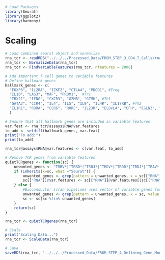 
```r
# Load Packages
library(Seurat)
library(ggplot2)
library(harmony)
```

# Scaling
```r
# Load combined seurat object and normalize
rna_tcr <- readRDS("../../../Processed_Data/FROM_STEP_3_CD4_T_Cells/rna_tcr_cd4.rds")
rna_tcr <- NormalizeData(rna_tcr)
rna_tcr <- FindVariableFeatures(rna_tcr, nfeatures = 2000)

# Add important T cell genes to variable features
# Define hallmark genes 
hallmark_genes <- c(
  "FOXP3", "IL2RA", "IZKF2", "CTLA4", "PDCD1", #Treg
  "IL10", "LAG3", "MAF", "PRDM1",  #Tr1
  "TBX21", "IFNG", "CXCR3", "GZMB", "GZMH", #Th1
  "GATA3", "CCR4", "IL4", "IL5", "IL9", "IL4R", "IL17RB", #Th2
  "IL1R1", "RORA", "CCR6", "RORC", "IL23R", "ELOVL4", "CFH", "EGLN3", "COL5A3", "CTSH" # Th17
  )

# Ensure that all hallmark genes are included in variable features
var.feat <- rna_tcr@assays$RNA@var.features
to_add <- setdiff(hallmark_genes, var.feat)
print("To add:")
print(to_add)

rna_tcr@assays$RNA@var.features <- c(var.feat, to_add)

# Remove TCR genes from variable features
quietTCRgenes <- function(sc) {
    unwanted_genes <- "TRBV*|^TRBD*|^TRBJ*|^TRDV*|^TRDD*|^TRDJ*|^TRAV*|^TRAJ*|^TRGV*|^TRGJ*"
    if (inherits(x=sc, what ="Seurat")) {
        unwanted_genes <- grep(pattern = unwanted_genes, x = sc[["RNA"]]@var.features, value = TRUE)
        sc[["RNA"]]@var.features <- sc[["RNA"]]@var.features[(sc[["RNA"]]@var.features %in% unwanted_genes)==FALSE]
    } else {
        #Bioconductor scran pipelines uses vector of variable genes for DR
        unwanted_genes <- grep(pattern = unwanted_genes, x = sc, value = TRUE)
        sc <- sc[sc %!in% unwanted_genes]
    }
    return(sc)
}

rna_tcr <- quietTCRgenes(rna_tcr)

# Scale
print("Scaling Data...")
rna_tcr <- ScaleData(rna_tcr)

# Save
saveRDS(rna_tcr, "../../../Processed_Data/FROM_STEP_4_Defining_Gene_Modules/FROM_STEP_4-1/rna_tcr_4-1.rds")
```






